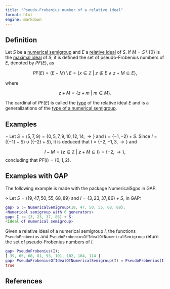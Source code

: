 ```yaml
---
title: "Pseudo-Frobenius number of a relative ideal"
format: html
engine: markdown
---
```


<!-- Num. appl. -->

## Definition

Let $S$ be a [numerical semigroup](../Basic-concepts/Numerical-semigroup.qmd) and $E$ a [relative ideal](Relative-ideal.qmd) of $S$. If $M = S \setminus \{0\}$ is the [maximal ideal](Maximal-ideal.qmd) of $S$, it is defined the set of pseudo-Frobenius numbers of $E$, denoted by $PF(E)$, as

$$
PF(E) = (E-M) \setminus E = \{x \in \mathbb{Z} ~ | ~ z \not \in E ~ \land ~ z + M \subseteq E\},
$$

where

$$
z + M = \{z + m ~ | ~ m \in M\}.
$$

The cardinal of $PF(E)$ is called the [type](Type-ideal.qmd) of the relative ideal $E$ and is a generalizations of the [type of a numerical semigroup](../Basic-concepts/Type.qmd).

## Examples

$\circ$ Let $S = \langle 5, 7, 9 \rangle = \{ 0, 5, 7, 9, 10, 12, 14, \rightarrow \}$ and $I = \{-1, -2\} + S$. Since $I = (\{-1\} + S) \cup (\{-2\} + S)$, it is deduced that $I = \{-2, -1, 3, \rightarrow\}$ and

$$
I - M = \{z \in \mathbb{Z} ~ | ~ z + M \subseteq I\} = \{-2, \rightarrow\},
$$ concluding that $PF(I) = \{0, 1, 2\}$.

## Examples with GAP

The following example is made with the package NumericalSgps in GAP.

$\diamond$ Let $S = \langle 19, 47, 50, 55, 68, 89 \rangle$ and $I = \{3, 23, 37, 86\} + S$, in GAP:

``` gap
gap> S := NumericalSemigroup(19, 47, 50, 55, 68, 89);
<Numerical semigroup with 6 generators>
gap> I := [3, 23, 37, 86] + S;
<Ideal of numerical semigroup>
```

Given a relative ideal of a numerical semigroup $I$, the functions `PseudoFrobenius` and `PseudoFrobeniusOfIdealOfNumericalSemigroup` return the set of pseudo-Frobenius numbers of $I$.

``` gap
gap> PseudoFrobenius(I);
[ 39, 65, 68, 81, 93, 101, 102, 104, 114 ]
gap> PseudoFrobeniusOfIdealOfNumericalSemigroup(I) = PseudoFrobenius(I);
true
```

## References
